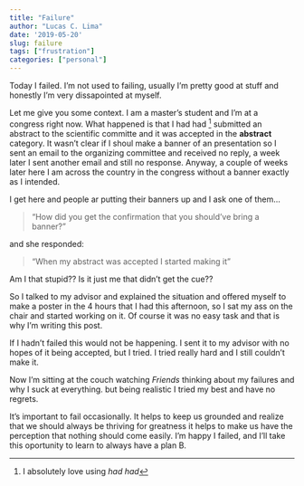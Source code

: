 ---
title: "Failure"
author: "Lucas C. Lima"
date: '2019-05-20'
slug: failure
tags: ["frustration"]
categories: ["personal"]
---

Today I failed. I'm not used to failing, usually I'm pretty good at stuff and honestly I'm very dissapointed at myself.

Let me give you some context. I am a master's student and I'm at a congress right now. What happened is that I had had [^1] submitted an abstract to the scientific committe and it was accepted in the __abstract__ category. It wasn't clear if I shoul make a banner of an presentation so I sent an email to the organizing committee and received no reply, a week later I sent another email and still no response. Anyway, a couple of weeks later here I am across the country in the congress without a banner exactly as I intended. 

I get here and people ar putting their banners up and I ask one of them...

>"How did you get the confirmation that you should've bring a banner?"

and she responded:

>"When my abstract was accepted I started making it"

Am I that stupid?? Is it just me that didn't get the cue??

So I talked to my advisor and explained the situation and offered myself to make a poster in the 4 hours that I had this afternoon, so I sat my ass on the chair and started working on it. Of course it was no easy task and that is why I'm writing this post. 

If I hadn't failed this would not be happening. I sent it to my advisor with no hopes of it being accepted, but I tried. I tried really hard and I still couldn't make it.

Now I'm sitting at the couch watching *Friends* thinking about my failures and why I suck at everything. but being realistic I tried my best and have no regrets.

It's important to fail occasionally. It helps to keep us grounded and realize that we should always be thriving for greatness it helps to make us have the perception that nothing should come easily. I'm happy I failed, and I'll take this oportunity to learn to always have a plan B.

[^1]: I absolutely love using *had had*